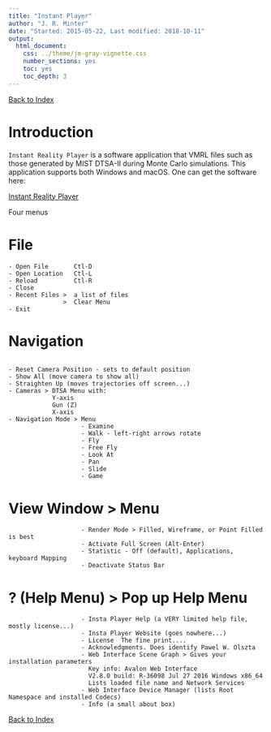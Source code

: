```yaml
---
title: "Instant Player"
author: "J. R. Minter"
date: "Started: 2015-05-22, Last modified: 2018-10-11"
output:
  html_document:
    css: ../theme/jm-gray-vignette.css
    number_sections: yes
    toc: yes
    toc_depth: 3
---
```


[Back to Index](../README.html)

# Introduction

`Instant Reality Player` is a software application that VMRL files
such as those generated by MIST DTSA-II during Monte Carlo simulations.
This application supports both Windows and macOS. One can get the
software here:

[Instant Reality Player](https://www.instantreality.org/downloads/)

Four menus

# File

```
- Open File       Ctl-D
- Open Location   Ctl-L
- Reload          Ctl-R
- Close
- Recent Files >  a list of files
               >  Clear Menu
- Exit
```


# Navigation

```

- Reset Camera Position - sets to default position
- Show All (move camera to show all)
- Straighten Up (moves trajectories off screen...)
- Cameras > DTSA Menu with:
            Y-axis
            Gun (Z)
            X-axis
- Navigation Mode > Menu
                    - Examine 
                    - Walk - left-right arrows rotate
                    - Fly
                    - Free Fly
                    - Look At
                    - Pan
                    - Slide
                    - Game 
```


# View Window > Menu

```
                    - Render Mode > Filled, Wireframe, or Point Filled is best
                    - Activate Full Screen (Alt-Enter)
                    - Statistic - Off (default), Applications, keyboard Mapping
                    - Deactivate Status Bar
```


# ? (Help Menu) > Pop up Help Menu

```
                    - Insta Player Help (a VERY limited help file, mostly license...)
                    - Insta Player Website (goes nowhere...)
                    - License  The fine print....
                    - Acknowledgments. Does identify Pawel W. Olszta
                    - Web Interface Scene Graph > Gives your installation parameters
                      Key info: Avalon Web Interface
                      V2.8.0 build: R-36098 Jul 27 2016 Windows x86_64
                      Lists loaded file name and Network Services
                    - Web Interface Device Manager (lists Root Namespace and installed Codecs)
                    - Info (a small about box)
```



[Back to Index](../README.html)
